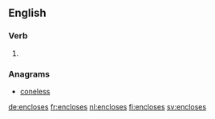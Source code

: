 ==English==

===Verb===
{{head|en|verb form}}

# {{en-third-person singular of|enclose}}

===Anagrams===
* [[coneless#English|coneless]]

[[de:encloses]]
[[fr:encloses]]
[[nl:encloses]]
[[fi:encloses]]
[[sv:encloses]]